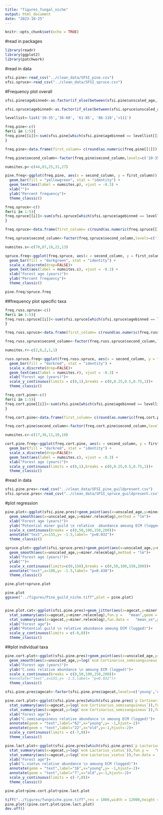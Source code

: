 ```yaml
---
title: "figures_fungal_niche"
output: html_document
date: "2023-10-25"
---
```


```r
knitr::opts_chunk$set(echo = TRUE)
```

#read in packages
```r
library(readr)
library(ggplot2)
library(patchwork)
```

#read in data
```r
sfsi.pine<-read_csv("../clean_data/SFSI_pine.csv")
sfsi.spruce<-read_csv("../clean_data/SFSI_spruce.csv")
```

#Frequency plot overall 
```r
sfsi.pine$agebinned<-as.factor(if_else(between(sfsi.pine$unscaled_age,10,35),"10-35",if_else(between(sfsi.pine$unscaled_age,36,60),"36-60",if_else(between(sfsi.pine$unscaled_age,61,85),"61-85",if_else(between(sfsi.pine$unscaled_age,86,110),"86-110",if_else(between(sfsi.pine$unscaled_age,111,210),">111","miss"))))))

sfsi.spruce$agebinned<-as.factor(if_else(between(sfsi.spruce$unscaled_age,10,35),"10-35",if_else(between(sfsi.spruce$unscaled_age,36,60),"36-60",if_else(between(sfsi.spruce$unscaled_age,61,85),"61-85",if_else(between(sfsi.spruce$unscaled_age,86,110),"86-110",if_else(between(sfsi.spruce$unscaled_age,111,210),">111","miss"))))))

levellist<-list('10-35','36-60', '61-85', '86-110','>111')

freq.pine<-c()
for(i in 1:5){
freq.pine[[i]]<-sum(sfsi.pine[which(sfsi.pine$agebinned == levellist[[i]]),which(colnames(sfsi.pine) =="miners.pres")])/nrow(sfsi.pine[which(sfsi.pine$agebinned == levellist[[i]]),which(colnames(sfsi.pine) =="miners.pres")])  
}

freq.pine<-data.frame(first_column= c(round(as.numeric(freq.pine[[1]]),digits = 2),round(as.numeric(freq.pine[[2]]),digits = 2),round(as.numeric(freq.pine[[3]]),digits = 2),round(as.numeric(freq.pine[[4]]),digits = 2),round(as.numeric(freq.pine[[5]]),digits = 2)),second_column=c('10-35','36-60', '61-85', '86-110','>111'))

freq.pine$second_column<-factor(freq.pine$second_column,levels=c('10-35','36-60', '61-85', '86-110','>111'))

numsites.p<-c(44,83,25,31,27)

pine.freq<-ggplot(freq.pine, aes(x = second_column, y = first_column)) +
  geom_bar(fill = "yellowgreen", stat = "identity") +
  geom_text(aes(label = numsites.p), vjust = -0.3) + 
  xlab("")+
  ylab("Percent frequency")+
  theme_classic()

freq.spruce<-c()
for(i in 1:5){
freq.spruce[[i]]<-sum(sfsi.spruce[which(sfsi.spruce$agebinned == levellist[[i]]),which(colnames(sfsi.spruce) =="miners.pres")])/nrow(sfsi.spruce[which(sfsi.spruce$agebinned == levellist[[i]]),which(colnames(sfsi.spruce) =="miners.pres")])  
}

freq.spruce<-data.frame(first_column= c(round(as.numeric(freq.spruce[[1]]),digits = 2),round(as.numeric(freq.spruce[[2]]),digits = 2),round(as.numeric(freq.spruce[[3]]),digits = 2),round(as.numeric(freq.spruce[[4]]),digits = 2),round(as.numeric(freq.spruce[[5]]),digits = 2)),second_column=c('10-35','36-60', '61-85', '86-110','>111'))

freq.spruce$second_column<-factor(freq.spruce$second_column,levels=c('10-35','36-60', '61-85', '86-110','>111'))

numsites.s<-c(70,87,18,22,13)

spruce.freq<-ggplot(freq.spruce, aes(x = second_column, y = first_column)) +
  geom_bar(fill = "darkgreen", stat = "identity") +
  scale_x_discrete(drop=FALSE)+
  geom_text(aes(label = numsites.s), vjust = -0.3) + 
  xlab("Forest age (years)")+
  ylab("Percent frequency")+
  theme_classic()

pine.freq/spruce.freq
```

##frequency plot specific taxa
```r
freq.russ.spruce<-c()
for(i in 1:5){
freq.russ.spruce[[i]]<-sum(sfsi.spruce[which(sfsi.spruce$agebinned == levellist[[i]]),which(colnames(sfsi.spruce) =="p Russula_aquosa")])/nrow(sfsi.spruce[which(sfsi.spruce$agebinned == levellist[[i]]),which(colnames(sfsi.spruce) =="p Russula_aquosa")])  
}

freq.russ.spruce<-data.frame(first_column= c(round(as.numeric(freq.russ.spruce[[1]]),digits = 2),round(as.numeric(freq.russ.spruce[[2]]),digits = 2),round(as.numeric(freq.russ.spruce[[3]]),digits = 2),round(as.numeric(freq.russ.spruce[[4]]),digits = 2),round(as.numeric(freq.russ.spruce[[5]]),digits = 2)),second_column=c('10-35','36-60', '61-85', '86-110','>111'))

freq.russ.spruce$second_column<-factor(freq.russ.spruce$second_column,levels=c('10-35','36-60', '61-85', '86-110','>111'))

numsites.r<-c(2,6,2,1,1)

russ.spruce.freq<-ggplot(freq.russ.spruce, aes(x = second_column, y = first_column)) +
  geom_bar(fill = "darkred", stat = "identity") +
  scale_x_discrete(drop=FALSE)+
  geom_text(aes(label = numsites.r), vjust = -0.3) + 
  xlab("Forest age (years)")+
  scale_y_continuous(limits = c(0,1),breaks = c(0,0.25,0.5,0.75,1))+
  theme_classic()

freq.cort.pine<-c()
for(i in 1:5){
freq.cort.pine[[i]]<-sum(sfsi.pine[which(sfsi.pine$agebinned == levellist[[i]]),which(colnames(sfsi.pine) =="p Cortinarius_semisanguineus")])/nrow(sfsi.pine[which(sfsi.pine$agebinned == levellist[[i]]),which(colnames(sfsi.pine) =="p Cortinarius_semisanguineus")])  
}

freq.cort.pine<-data.frame(first_column= c(round(as.numeric(freq.cort.pine[[1]]),digits = 2),round(as.numeric(freq.cort.pine[[2]]),digits = 2),round(as.numeric(freq.cort.pine[[3]]),digits = 2),round(as.numeric(freq.cort.pine[[4]]),digits = 2),round(as.numeric(freq.cort.pine[[5]]),digits = 2)),second_column=c('10-35','36-60', '61-85', '86-110','>111'))

freq.cort.pine$second_column<-factor(freq.cort.pine$second_column,levels=c('10-35','36-60', '61-85', '86-110','>111'))

numsites.c<-c(17,36,11,10,10)

cort.pine.freq<-ggplot(freq.cort.pine, aes(x = second_column, y = first_column)) +
  geom_bar(fill = "darkred", stat = "identity") +
  scale_x_discrete(drop=FALSE)+
  geom_text(aes(label = numsites.c), vjust = -0.3) + 
  xlab("Forest age (years)")+
  scale_y_continuous(limits = c(0,1),breaks = c(0,0.25,0.5,0.75,1))+
  theme_classic()
```


#read in data
```r
sfsi.pine.pres<-read_csv("../clean_data/SFSI_pine_guildpresent.csv")
sfsi.spruce.pres<-read_csv("../clean_data/SFSI_spruce_guildpresent.csv")
```

#plot regression
```r
pine.plot<-ggplot(sfsi.pine.pres)+geom_point(aes(x=unscaled_age,y=miner.relecmlog))+
  geom_smooth(aes(x=unscaled_age,y=miner.relecmlog),method = "lm")+
  xlab("Forest age (years)")+
  ylab("Potential miner guild \n relative  abundance amoung ECM (logged)")+
  scale_x_continuous(breaks = c(0,50,100,150,200))+
  annotate("text",x=155,y= -1.5,label= "p=0.032")+
  theme_classic()

spruce.plot<-ggplot(sfsi.spruce.pres)+geom_point(aes(x=unscaled_age,y=miner.relecmlog))+
  geom_smooth(aes(x=unscaled_age,y=miner.relecmlog),method = "lm")+
  xlab("Forest age (years)")+
  ylab("")+
  scale_x_continuous(limits=c(0,150),breaks = c(0,50,100,150,200))+
  annotate("text",x=100,y= -1.5,label= "p=0.438")+
  theme_classic()

pine.plot+spruce.plot

pine.plot
ggsave("../figures/Pine_guild_niche.tiff",plot = pine.plot)


pine.plot.cat<-ggplot(sfsi.pine.pres)+geom_jitter(aes(x=agecat,y=miner.relecmlog),position = position_jitter(0.08))+
  stat_summary(aes(x=agecat,y=miner.relecmlog),fun.y =   "mean",geom = "point",colour="red")+
  stat_summary(aes(x=agecat,y=miner.relecmlog),fun.data =   "mean_se",geom = "linerange",colour="red")+
  xlab("Forest age")+
  ylab("Potential guild \n relative abundance amoung ECM (logged)")+
  scale_y_continuous(limits = c(-8,0))+
  theme_classic()
```

##plot individual taxa
```r
pine.cort.plot<-ggplot(sfsi.pine.pres)+geom_point(aes(x=unscaled_age,y=log(`ecm Cortinarius_semisanguineus`)))+
  geom_smooth(aes(x=unscaled_age,y=log(`ecm Cortinarius_semisanguineus`)),method = "lm")+
  xlab("Forest age (years)")+
  ylab("C.semi relative abundance \n amoung ECM (logged)")+
  scale_x_continuous(breaks = c(0,50,100,150,200))+
  #annotate("text",x=155,y= -1.5,label= "p=0.032")+
  theme_classic()

sfsi.pine.pres$agecat<-factor(sfsi.pine.pres$agecat,levels=c('young','old'))

pine.cort.plot<-ggplot(sfsi.pine.pres[which(sfsi.pine.pres$`p Cortinarius_semisanguineus` == 1),])+geom_jitter(aes(x=agecat,y=log(`ecm Cortinarius_semisanguineus`)),position = position_jitter(0.08))+
  stat_summary(aes(x=agecat,y=log(`ecm Cortinarius_semisanguineus`)),fun.y =   "mean",geom = "point",colour="red")+
  stat_summary(aes(x=agecat,y=log(`ecm Cortinarius_semisanguineus`)),fun.data =   "mean_se",geom = "linerange",colour="red")+
  xlab("Forest age")+
  ylab("C.semisanguineus relative abundance \n amoung ECM (logged)")+
  annotate(geom = "text",label="62",x="young",y= -1,hjust=-2)+
  annotate(geom = "text",label="22",x="old",y=-1,hjust=-2)+
  scale_y_continuous(limits = c(-7,0))+
  theme_classic()

pine.lact.plot<-ggplot(sfsi.pine.pres[which(sfsi.pine.pres$`p Lactarius_vietus` == 1),])+geom_jitter(aes(x=agecat,y=log(`ecm Lactarius_vietus`)),position = position_jitter(0.08))+
  stat_summary(aes(x=agecat,y=log(`ecm Lactarius_vietus`)),fun.y =   "mean",geom = "point",colour="red")+
  stat_summary(aes(x=agecat,y=log(`ecm Lactarius_vietus`)),fun.data =   "mean_se",geom = "linerange",colour="red")+
  xlab("Forest age")+
  ylab("L.vietus relative abundance \n amoung ECM (logged)")+
  annotate(geom = "text",label="16",x="young",y= -1,hjust=-2)+
  annotate(geom = "text",label="7",x="old",y=-1,hjust=-2)+
  scale_y_continuous(limits = c(-7,0))+
  theme_classic()

pine.plot+pine.cort.plot+pine.lact.plot

tiff("../figures/fungniche.pine.tiff",res = 1000,width = 12000,height = 8000,units = "px")
pine.plot|(pine.cort.plot/pine.lact.plot)
dev.off()
```

